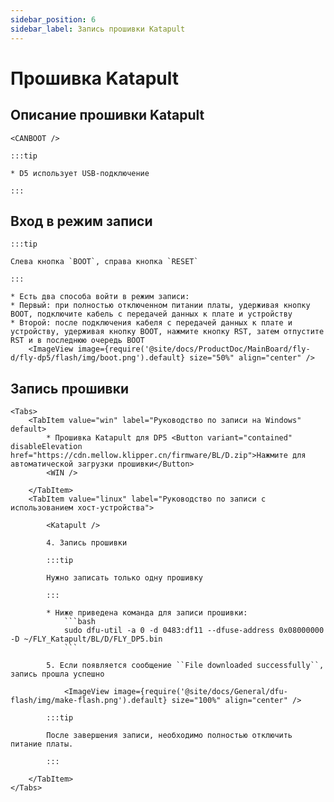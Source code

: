 ```yaml
---
sidebar_position: 6
sidebar_label: Запись прошивки Katapult
---
```









# Прошивка Katapult

## Описание прошивки Katapult

    <CANBOOT />

    :::tip

    * D5 использует USB-подключение

    :::

## Вход в режим записи

    :::tip

    Слева кнопка `BOOT`, справа кнопка `RESET`

    :::

    * Есть два способа войти в режим записи:
    * Первый: при полностью отключенном питании платы, удерживая кнопку BOOT, подключите кабель с передачей данных к плате и устройству
    * Второй: после подключения кабеля с передачей данных к плате и устройству, удерживая кнопку BOOT, нажмите кнопку RST, затем отпустите RST и в последнюю очередь BOOT
        <ImageView image={require('@site/docs/ProductDoc/MainBoard/fly-d/fly-dp5/flash/img/boot.png').default} size="50%" align="center" />

## Запись прошивки
    <Tabs>
        <TabItem value="win" label="Руководство по записи на Windows" default>
            * Прошивка Katapult для DP5 <Button variant="contained" disableElevation href="https://cdn.mellow.klipper.cn/firmware/BL/D.zip">Нажмите для автоматической загрузки прошивки</Button>
            <WIN />

        </TabItem>
        <TabItem value="linux" label="Руководство по записи с использованием хост-устройства">

            <Katapult />

            4. Запись прошивки

            :::tip

            Нужно записать только одну прошивку

            :::

            * Ниже приведена команда для записи прошивки:
                ```bash
                sudo dfu-util -a 0 -d 0483:df11 --dfuse-address 0x08000000 -D ~/FLY_Katapult/BL/D/FLY_DP5.bin
                ```

            5. Если появляется сообщение ``File downloaded successfully``, запись прошла успешно

                <ImageView image={require('@site/docs/General/dfu-flash/img/make-flash.png').default} size="100%" align="center" />

            :::tip

            После завершения записи, необходимо полностью отключить питание платы.

            :::

        </TabItem>
    </Tabs>


